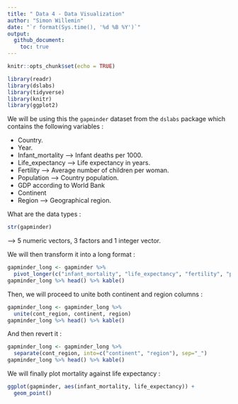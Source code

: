 ```yaml
---
title: " Data 4 - Data Visualization"
author: "Simon Willemin"
date: "`r format(Sys.time(), '%d %B %Y')`"
output: 
  github_document:
    toc: true
---
```


```r
knitr::opts_chunk$set(echo = TRUE)
```

```r
library(readr)
library(dslabs)
library(tidyverse)
library(knitr)
library(ggplot2)
```

We will be using this the `gapminder` dataset from the `dslabs` package which contains the following variables : 


* Country.
* Year.
* Infant_mortality --> Infant deaths per 1000.
* Life_expectancy -->  Life expectancy in years.
* Fertility --> Average number of children per woman.
* Population -->  Country population.
* GDP according to World Bank 
* Continent 
* Region -->  Geographical region.

What are the data types : 

```r
str(gapminder)
```

--> 5 numeric vectors, 3 factors and 1 integer vector.

We will then transform it into a long format : 

```r
gapminder_long <- gapminder %>% 
  pivot_longer(c("infant_mortality", "life_expectancy", "fertility", "population", "gdp"), names_to = "variable")
gapminder_long %>% head() %>% kable()
```

Then, we will proceed to unite both continent and region columns : 

```r
gapminder_long <- gapminder_long %>% 
  unite(cont_region, continent, region)
gapminder_long %>% head() %>% kable()
```

And then revert it : 

```r
gapminder_long <- gapminder_long %>% 
  separate(cont_region, into=c("continent", "region"), sep="_")
gapminder_long %>% head() %>% kable()
```

We will finally plot mortality against life expectancy : 

```r
ggplot(gapminder, aes(infant_mortality, life_expectancy)) +
  geom_point()
```


